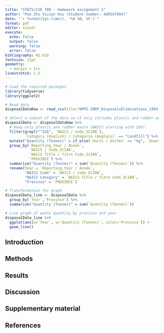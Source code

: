 ```yaml
---
title: "STATS/CSE 780 - Homework assignment 1"
author: "Pao Zhu Vivian Hsu (Student number: 400547994)"
date: "`r format(Sys.time(), '%d %B, %Y')`"
format: pdf
editor: visual
execute:
  echo: false
  output: false
  warning: false
  error: false
bibliography: A1.bib
fontsize: 11pt
geometry: 
  - margin = 1in
linestretch: 1.5
---
```


\newpage

```r
# Load the required packages
library(tidyverse)
library(ggplot2)
```

```r
# Read data
disposalDataRaw <- read_csv(file="NPRI-INRP_DisposalsEliminations_1993-present.csv", locale=locale(encoding="latin1"))
```

```r
# Select a subset of the data so it only includes plastic and rubber waste that goes to the landfill (cannot be treated, processed or recycled).
disposalData <- disposalDataRaw %>%
  # Keep only plastic and rubber waste (NAICS starting with 326)
  filter(grepl("^326", `NAICS / Code_SCIAN`),
         `Category (English) / Catégorie (Anglais)` == "Landfill") %>%
  mutate("Quantity (Tonnes)" = if_else(`Units / Unités` == "kg", `Quantity / Quantité`/1000,`Quantity / Quantité`)) %>%
  group_by(`Reporting_Year / Année`,
           `NAICS / Code_SCIAN`,
           `NAICS Title / Titre Code_SCIAN`,
           `PROVINCE`) %>%
  summarize("Quantity (Tonnes)" = sum(`Quantity (Tonnes)`)) %>%
  rename(Year = `Reporting_Year / Année`,
         "NAICS Code" = `NAICS / Code_SCIAN`,
         "NAICS Category" = `NAICS Title / Titre Code_SCIAN`,
         "Province" = `PROVINCE`)
```

```r
# Transformation for graph
disposalData_line <- disposalData %>% 
  group_by(`Year`,`Province`) %>%
  summarize("Quantity (Tonnes)" = sum(`Quantity (Tonnes)`))

# Line graph of waste quantity by province and year
disposalData_line %>% 
  ggplot(aes(x=`Year`, y=`Quantity (Tonnes)`, color=`Province`)) +
  geom_line()
```

## Introduction

## Methods

## Results

## Discussion

\newpage

## Supplementary material

\newpage

## References
